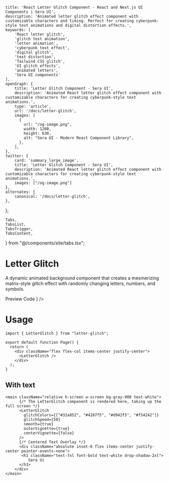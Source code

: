     title: 'React Letter Glitch Component - React and Next.js UI Components | Sera UI',
    description: 'Animated letter glitch effect component with customizable characters and timing. Perfect for creating cyberpunk-style text animations and digital distortion effects.',
    keywords: [
        'React letter glitch',
        'glitch text animation',
        'letter animation',
        'cyberpunk text effect',
        'digital glitch',
        'text distortion',
        'Tailwind CSS glitch',
        'UI glitch effects',
        'animated letters',
        'Sera UI components'
    ],
    openGraph: {
        title: 'Letter Glitch Component - Sera UI',
        description: 'Animated React letter glitch effect component with customizable characters for creating cyberpunk-style text animations.',
        type: 'article',
        url: '/docs/letter-glitch',
        images: [
          {
            url: "/og-image.png",
            width: 1200,
            height: 630,
            alt: "Sera UI - Modern React Component Library",
          },
        ],
    },
    twitter: {
        card: 'summary_large_image',
        title: 'Letter Glitch Component - Sera UI',
        description: 'Animated React letter glitch effect component with customizable characters for creating cyberpunk-style text animations.',
        images: ["/og-image.png"]
    },
    alternates: {
        canonical: '/docs/letter-glitch',
    },
};

    Tabs,
    TabsList,
    TabsTrigger,
    TabsContent,
} from "@/components/site/tabs.tsx";


# Letter Glitch <AI dir="left"/>

A dynamic animated background component that creates a mesmerizing matrix-style glitch effect with randomly changing letters, numbers, and symbols.

<Tabs defaultValue="preview" className="">
  <TabsList>
    <TabsTrigger value="preview">Preview</TabsTrigger>
    <TabsTrigger value="code">Code</TabsTrigger>
  </TabsList>
  <TabsContent value="preview">
    <ComponentRenderer component={<LetterGlitchWrapper />} />
  </TabsContent>
  <TabsContent value="code">
    <CodeBlock filePath="src/app/docs/letter-glitch/letter-glitch.tsx" />
  </TabsContent>
</Tabs>

# Usage

```tsx
import { LetterGlitch } from "letter-glitch";

export default function Page() {
  return (
    <div className="flex flex-col items-center justify-center">
      <LetterGlitch />
    </div>
  );
}
```

## With text

```tsx
<main className="relative h-screen w-screen bg-gray-900 text-white">
      {/* The LetterGlitch component is rendered here, taking up the full screen */}
      <LetterGlitch
        glitchColors={["#32a852", "#4287f5", "#d942f5", "#f54242"]}
        glitchSpeed={50}
        smooth={true}
        outerVignette={true}
        centerVignette={false}
      />
      {/* Centered Text Overlay */}
      <div className="absolute inset-0 flex items-center justify-center pointer-events-none">
       <h1 className="text-7xl font-bold text-white drop-shadow-2xl">
          Sera Ui
      </h1>
    </div>
</main>

```
